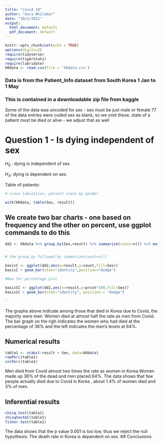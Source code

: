 ```yaml
---
title: "covid 19"
author: "Sara Whitaker"
date: "10/2/2021"
output:
  html_document: default
  pdf_document: default
---
```


```r
knitr::opts_chunk$set(echo = TRUE)
options(digits=2)
require(tidyverse)
require(tigerstats)
require(lubridate)
kRdata <- read.csv(file = 'kRdata.csv')
```
### Data is from the Patient_Info dataset from South Korea 1 Jan to 1 May 
### This is contained in a downloadable zip file from kaggle

Some of the data was uncoded for sex - sex must be just male or female
77 of the data entries were coded sex  as blank, so we omit these.
state of a patient must be died or alive - we adjust that as well   
  
# Question 1 - Is dying independent of sex

$H_0$ : dying is independent of sex.

$H_A$: dying is dependent on sex. 


Table of patients:
```r

# cross tabulation, patient state by gender

with(kRdata, table(Sex, result))

```

## We create two bar charts - one based on frequency and the other on percent, use ggplot commands to do this

```r
dd2 <- kRdata %>% group_by(Sex,result) %>% summarize(count=n()) %>% mutate(prcnt=count/sum(count))


# the group_by followed by summarize(count=n())

basicC <- ggplot(dd2,aes(x=result,y=count,fill=Sex))
basicC + geom_bar(stat="identity",position="dodge")

#Now for percentage plot

basicCC <- ggplot(dd2,aes(x=result,y=prcnt*100,fill=Sex)) 
basicCC + geom_bar(stat="identity", position = "dodge")
```
`

The graphs above indicate among those that died in Korea due to Covid, the majority were men. Women died at almost half the rate as men from Covid. The bar graph on the righ indicates the women who had died at the percentage of 36% and the left indicates the men's levels at 64%. 

  

## Numerical results

```r
table1 <- xtabs(~result + Sex, data=kRdata)
rowPerc(table1)
colPerc(table1)
```

Men died from Covid almost two times the rate as women in Korea.Women made up 36% of the dead and men placed 64%.
The data shows that few people actually died due to Covid in Korea , about 1.4% of women died and 3% of men. 

## Inferential results 

```r
chisq.test(table1)
chisqtestGC(table1)
fisher.test(table1)
```
The data shows that the p value 0.001 is too low, thus we reject the null hypothesis. The death rate in Korea is dependent on sex. 
## Conclusions

